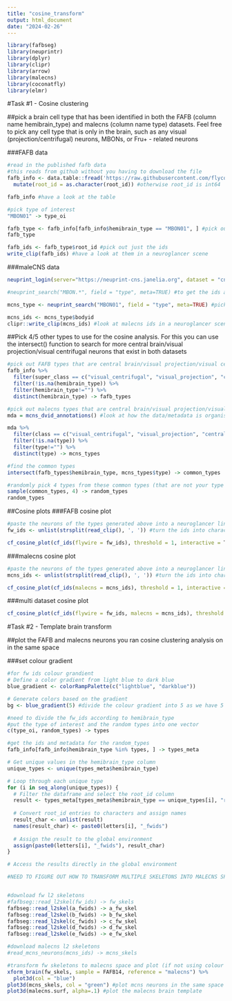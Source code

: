 ```yaml
---
title: "cosine_transform"
output: html_document
date: "2024-02-26"
---
```


```r
library(fafbseg)
library(neuprintr)
library(dplyr)
library(clipr)
library(arrow)
library(malecns)
library(coconatfly)
library(elmr)
```


#Task #1 - Cosine clustering

##pick a brain cell type that has been identified in both the FAFB (column name hemibrain_type) and malecns (column name type) datasets. Feel free to pick any cell type that is only in the brain, such as any visual (projection/centrifugal) neurons, MBONs, or Fru+ - related neurons

###FAFB data
```r
#read in the published fafb data
#this reads from github without you having to download the file 
fafb_info <- data.table::fread('https://raw.githubusercontent.com/flyconnectome/flywire_annotations/main/supplemental_files/Supplemental_file1_neuron_annotations.tsv') %>% 
  mutate(root_id = as.character(root_id)) #otherwise root_id is int64 

fafb_info #have a look at the table
```

```r
#pick type of interest
"MBON01" -> type_oi

fafb_type <- fafb_info[fafb_info$hemibrain_type == "MBON01", ] #pick out the FAFB ids of interest and their metadata
fafb_type
```

```r
fafb_ids <- fafb_type$root_id #pick out just the ids
write_clip(fafb_ids) #have a look at them in a neuroglancer scene
```

###maleCNS data
```r
neuprint_login(server="https://neuprint-cns.janelia.org", dataset = "cns") #login to neurpint and the malecns dataset
```


```r
#neuprint_search("MBON.*", field = "type", meta=TRUE) #to get the ids and metadata for all MBONS in the dataset

mcns_type <- neuprint_search("MBON01", field = "type", meta=TRUE) #pick out the malecns ids of interest and their metadata
```

```r
mcns_ids <- mcns_type$bodyid
clipr::write_clip(mcns_ids) #look at malecns ids in a neuroglancer scene
```


##Pick 4/5 other types to use for the cosine analysis. For this you can use the intersect() function to search for more central brain/visual projection/visual centrifugal neurons that exist in both datasets
```r
#pick out FAFB types that are central brain/visual projection/visual centrifugal neurons
fafb_info %>% 
  filter(super_class == c("visual_centrifugal", "visual_projection", "central")) %>% 
  filter(!is.na(hemibrain_type)) %>% 
  filter(hemibrain_type!="") %>% 
  distinct(hemibrain_type) -> fafb_types
```

```r
#pick out malecns types that are central brain/visual projection/visual centrifugal neurons
mda = mcns_dvid_annotations() #look at how the data/metadata is organised
```

```r
mda %>% 
  filter(class == c("visual_centrifugal", "visual_projection", "central")) %>% 
  filter(!is.na(type)) %>% 
  filter(type!="") %>% 
  distinct(type) -> mcns_types
```

```r
#find the common types
intersect(fafb_types$hemibrain_type, mcns_types$type) -> common_types

#randomly pick 4 types from these common types (that are not your type of interest)
sample(common_types, 4) -> random_types
random_types
```


##Cosine plots
###FAFB cosine plot
```r
#paste the neurons of the types generated above into a neuroglancer link (along with the ids of the type of interest), inspect and copy the fafb ids here
fw_ids <- unlist(strsplit(read_clip(), ', ')) #turn the ids into characters
```

```r
cf_cosine_plot(cf_ids(flywire = fw_ids), threshold = 1, interactive = T)
```

###malecns cosine plot
```r
#paste the neurons of the types generated above into a neuroglancer link (along with the ids of the type of interest), inspect and copy the malecns ids here
mcns_ids <- unlist(strsplit(read_clip(), ', ')) #turn the ids into characters
```

```r
cf_cosine_plot(cf_ids(malecns = mcns_ids), threshold = 1, interactive = T)
```

###multi dataset cosine plot
```r
cf_cosine_plot(cf_ids(flywire = fw_ids, malecns = mcns_ids), threshold = 1, interactive = T)
```


#Task #2 - Template brain transform

##plot the FAFB and malecns neurons you ran cosine clustering analysis on in the same space

###set colour gradient 
```r
#for fw ids colour grandient
# Define a color gradient from light blue to dark blue
blue_gradient <- colorRampPalette(c("lightblue", "darkblue"))

# Generate colors based on the gradient
bg <- blue_gradient(5) #divide the colour gradient into 5 as we have 5 types
```


```r
#need to divide the fw_ids according to hemibrain_type
#put the type of interest and the random types into one vector
c(type_oi, random_types) -> types

#get the ids and metadata for the random_types
fafb_info[fafb_info$hemibrain_type %in% types, ] -> types_meta

# Get unique values in the hemibrain_type column
unique_types <- unique(types_meta$hemibrain_type)

# Loop through each unique type
for (i in seq_along(unique_types)) {
  # Filter the dataframe and select the root_id column
  result <- types_meta[types_meta$hemibrain_type == unique_types[i], "root_id"]
  
  # Convert root_id entries to characters and assign names
  result_char <- unlist(result)
  names(result_char) <- paste0(letters[i], "_fwids")
  
  # Assign the result to the global environment
  assign(paste0(letters[i], "_fwids"), result_char)
}

# Access the results directly in the global environment

```

```r
#NEED TO FIGURE OUT HOW TO TRANSFORM MULTIPLE SKELETONS INTO MALECNS SPACE


#download fw l2 skeletons
#fafbseg::read_l2skel(fw_ids) -> fw_skels
fafbseg::read_l2skel(a_fwids) -> a_fw_skel
fafbseg::read_l2skel(b_fwids) -> b_fw_skel
fafbseg::read_l2skel(c_fwids) -> c_fw_skel
fafbseg::read_l2skel(d_fwids) -> d_fw_skel
fafbseg::read_l2skel(e_fwids) -> e_fw_skel
```


```r
#download malecns l2 skeletons
#read_mcns_neurons(mcns_ids) -> mcns_skels
```

```r
#transform fw skeletons to malecns space and plot (if not using colour gradient)
xform_brain(fw_skels, sample = FAFB14, reference = "malecns") %>% 
  plot3d(col = "blue")
plot3d(mcns_skels, col = "green") #plot mcns neurons in the same space
plot3d(malecns.surf, alpha=.1) #plot the malecns brain template
```








